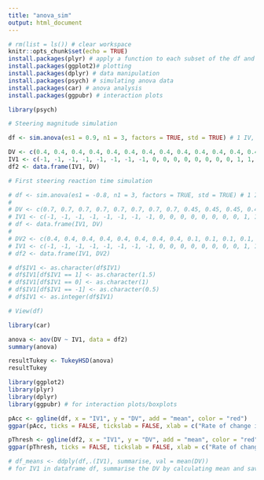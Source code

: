 ```yaml
---
title: "anova_sim"
output: html_document
---
```


```r
# rm(list = ls()) # clear workspace
knitr::opts_chunk$set(echo = TRUE)
install.packages(plyr) # apply a function to each subset of the df and save as new df
install.packages(ggplot2)# plotting
install.packages(dplyr) # data manipulation
install.packages(psych) # simulating anova data
install.packages(car) # anova analysis
install.packages(ggpubr) # interaction plots
```

```r
library(psych)

# Steering magnitude simulation 

df <- sim.anova(es1 = 0.9, n1 = 3, factors = TRUE, std = TRUE) # 1 IV, 3 levels

DV <- c(0.4, 0.4, 0.4, 0.4, 0.4, 0.4, 0.4, 0.4, 0.4, 0.4, 0.4, 0.4, 0.4, 0.4, 0.4, 0.4, 0.4, 0.4, 0.4, 0.4, 0.4, 0.4, 0.4, 0.4)
IV1 <- c(-1, -1, -1, -1, -1, -1, -1, -1, 0, 0, 0, 0, 0, 0, 0, 0, 1, 1, 1, 1, 1, 1, 1, 1)
df2 <- data.frame(IV1, DV)

# First steering reaction time simulation

# df <- sim.anova(es1 = -0.8, n1 = 3, factors = TRUE, std = TRUE) # 1 IV, 3 levels
# 
# DV <- c(0.7, 0.7, 0.7, 0.7, 0.7, 0.7, 0.7, 0.7, 0.45, 0.45, 0.45, 0.45, 0.45, 0.45, 0.45, 0.45, 0.3, 0.3, 0.3, 0.3, 0.3, 0.3, 0.3, 0.3)
# IV1 <- c(-1, -1, -1, -1, -1, -1, -1, -1, 0, 0, 0, 0, 0, 0, 0, 0, 1, 1, 1, 1, 1, 1, 1, 1)
# df <- data.frame(IV1, DV)
# 
# DV2 <- c(0.4, 0.4, 0.4, 0.4, 0.4, 0.4, 0.4, 0.4, 0.1, 0.1, 0.1, 0.1, 0.1, 0.1, 0.1, 0.1, 0.1, 0.1, 0.1, 0.1, 0.1, 0.1, 0.1, 0.1)
# IV1 <- c(-1, -1, -1, -1, -1, -1, -1, -1, 0, 0, 0, 0, 0, 0, 0, 0, 1, 1, 1, 1, 1, 1, 1, 1)
# df2 <- data.frame(IV1, DV2)

# df$IV1 <- as.character(df$IV1)
# df$IV1[df$IV1 == 1] <- as.character(1.5)
# df$IV1[df$IV1 == 0] <- as.character(1)
# df$IV1[df$IV1 == -1] <- as.character(0.5)
# df$IV1 <- as.integer(df$IV1)

# View(df)
```

```r
library(car)

anova <- aov(DV ~ IV1, data = df2)
summary(anova)

resultTukey <- TukeyHSD(anova)
resultTukey
```

```r
library(ggplot2)
library(plyr)
library(dplyr)
library(ggpubr) # for interaction plots/boxplots

pAcc <- ggline(df, x = "IV1", y = "DV", add = "mean", color = "red")
ggpar(pAcc, ticks = FALSE, tickslab = FALSE, xlab = c("Rate of change in positional error"), ylab = c("Steering magnitude"), title = c("Accumulation behavioural pattern example for heading offsets 0.5, 1.0 and 1.5"))

pThresh <- ggline(df2, x = "IV1", y = "DV", add = "mean", color = "red")
ggpar(pThresh, ticks = FALSE, tickslab = FALSE, xlab = c("Rate of change in positional error"), ylab = c("Steering magnitude"), title = c("Threshold behavioural pattern example for heading offsets 0.5, 1.0 and 1.5"))

# df_means <- ddply(df,.(IV1), summarise, val = mean(DV)) 
# for IV1 in dataframe df, summarise the DV by calculating mean and save as "val"



```
